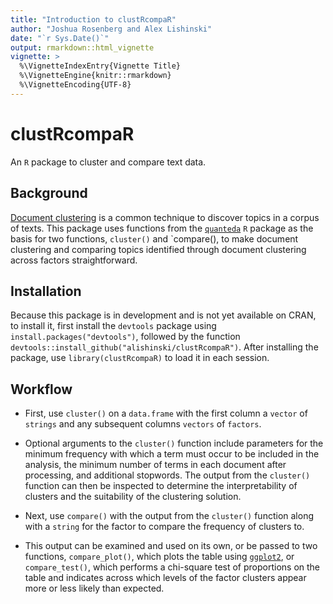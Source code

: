 ```yaml
---
title: "Introduction to clustRcompaR"
author: "Joshua Rosenberg and Alex Lishinski"
date: "`r Sys.Date()`"
output: rmarkdown::html_vignette
vignette: >
  %\VignetteIndexEntry{Vignette Title}
  %\VignetteEngine{knitr::rmarkdown}
  %\VignetteEncoding{UTF-8}
---
```


# clustRcompaR

An `R` package to cluster and compare text data.

## Background 
[Document clustering](https://en.wikipedia.org/wiki/Document_clustering) is a common technique to discover topics in a corpus of texts. This package uses functions from the [`quanteda`](https://github.com/kbenoit/quanteda) `R` package as the basis for two functions, `cluster()` and `compare(), to make document clustering and comparing topics identified through document clustering across factors straightforward.

## Installation

Because this package is in development and is not yet available on CRAN, to install it, first install the `devtools` package using `install.packages("devtools")`, followed by the function `devtools::install_github("alishinski/clustRcompaR")`. After installing the package, use `library(clustRcompaR)` to load it in each session.

## Workflow

* First, use `cluster()` on a `data.frame` with the first column a `vector` of `strings` and any subsequent columns `vectors` of `factors`.
 
 * Optional arguments to the `cluster()` function include parameters for the minimum frequency with which a term must occur to be included in the analysis, the minimum number of terms in each document after processing, and additional stopwords. The output from the `cluster()` function can then be inspected to determine the interpretability of clusters and the suitability of the clustering solution.

* Next, use `compare()` with the output from the `cluster()` function along with a `string` for the factor to compare the frequency of clusters to. 
 
 * This output can be examined and used on its own, or be passed to two functions, `compare_plot()`, which plots the table using [`ggplot2`](https://github.com/hadley/ggplot2), or `compare_test()`, which performs a chi-square test of proportions on the table and indicates across which levels of the factor clusters appear more or less likely than expected.
